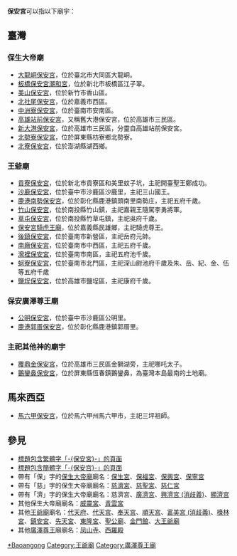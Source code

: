 '''保安宮'''可以指以下廟宇：

== 臺灣 ==
=== 保生大帝廟 ===
* [[大龍峒保安宮|大龍峒保安宮]]，位於臺北市大同區大龍峒。
* [[板橋保安宮潮和宮|板橋保安宮潮和宮]]，位於新北市板橋區江子翠。
* [[美山保安宮|美山保安宮]]，位於新竹市香山區。
* [[北社尾保安宮|北社尾保安宮]]，位於嘉義市西區。
* [[中洲寮保安宮|中洲寮保安宮]]，位於臺南市安南區。
* [[高雄站前保安宮|高雄站前保安宮]]，又稱舊大港保安宮，位於高雄市三民區。
* [[新大港保安宮|新大港保安宮]]，位於高雄市三民區，分靈自高雄站前保安宮。
* [[北勢寮保安宮|北勢寮保安宮]]，位於屏東縣枋寮鄉北勢寮。
* [[北寮保安宮|北寮保安宮]]，位於澎湖縣湖西鄉。

=== 王爺廟 ===
* [[貢寮保安宮|貢寮保安宮]]，位於新北市貢寮區和美里蚊子坑，主祀開臺聖王鄭成功。
* [[沙鹿保安宮|沙鹿保安宮]]，位於臺中市沙鹿區沙鹿里，主祀三山國王。
* [[鹿港南勢保安宮|鹿港南勢保安宮]]，位於彰化縣鹿港鎮頭南里南勢庄，主祀五府千歲。
* [[竹山保安宮|竹山保安宮]]，位於南投縣竹山鎮，主祀嘉親王隨駕李勇將軍。
* [[草屯保安宮|草屯保安宮]]，位於南投縣竹草屯鎮，主祀吳府千歲。
* [[保安宮騎虎王廟|保安宮騎虎王廟]]，位於嘉義縣民雄鄉，主祀騎虎尊王。
* [[後鎮保安宮|後鎮保安宮]]，位於臺南市新營區，主祀岳府元帥。
* [[南廠保安宮|南廠保安宮]]，位於臺南市中西區，主祀五府千歲。
* [[灣裡保安宮|灣裡保安宮]]，位於臺南市南區，主祀五府池千歲。
* [[蚵寮保安宮|蚵寮保安宮]]，位於臺南市北門區，主祀深山尉池府千歲及朱、岳、紀、金、伍等五府千歲
* [[鹽埕保安宮|鹽埕保安宮]]，位於高雄市鹽埕區，主祀康府千歲。

=== 保安廣澤尊王廟 ===
* [[公明保安宮|公明保安宮]]，位於臺中市沙鹿區公明里。
* [[鹿港郭厝保安宮|鹿港郭厝保安宮]]，位於彰化縣鹿港鎮郭厝里。

=== 主祀其他神的廟宇 ===
* [[覆鼎金保安宮|覆鼎金保安宮]]，位於高雄市三民區金獅湖旁，主祀哪吒太子。
* [[鵝鑾鼻保安宮|鵝鑾鼻保安宮]]，位於屏東縣恆春鎮鵝鑾鼻，為臺灣本島最南的土地廟。

==馬來西亞==
* [[馬六甲保安宮|馬六甲保安宮]]，位於馬六甲州馬六甲市，主祀三坪祖師。

== 參見 ==
* [[Special:Search/intitle:"保安宮"|標題包含繁體字「-{保安宮}-」的頁面]]
* [[Special:Search/intitle:"保安宫"|標題包含簡體字「-{保安宫}-」的頁面]]
* 帶有「保」字的[[保生大帝廟|保生大帝廟]]廟名：[[保生宮|保生宮]]、[[保福宮|保福宮]]、[[保興宮|保興宮]]、[[保寧宮|保寧宮]]
* 帶有「慈」字的保生大帝廟廟名：[[慈濟宮|慈濟宮]]、[[慈聖宮|慈聖宮]]、[[慈仁宮|慈仁宮]]
* 帶有「濟」字的保生大帝廟廟名：慈濟宮、[[廣濟宮|廣濟宮]]、[[興濟宮_(消歧義)|興濟宮 (消歧義)]]、[[顯濟宮|顯濟宮]]
* 其他保生大帝廟廟名：[[威靈宮|威靈宮]]、[[青雲宮|青雲宮]]
* 其他[[王爺廟|王爺廟]]廟名：[[代天府|代天府]]、[[代天宮|代天宮]]、[[奉天宮|奉天宮]]、[[順天宮|順天宮]]、[[富美宮_(消歧義)|富美宮 (消歧義)]]、[[檺林宮|檺林宮]]、[[鎮安宮|鎮安宮]]、[[先天宮|先天宮]]、[[東隆宮|東隆宮]]、[[聖公廟|聖公廟]]、[[金門館|金門館]]、[[大王爺廟|大王爺廟]]
* 其他[[廣澤尊王|廣澤尊王]]廟廟名：[[凤山寺|凤山寺]]、[[西羅殿|西羅殿]]

{{Disambiguation|Cat=三字廟宇消歧義|Baoangong}}
{{DEFAULTSORT: }}
[[Category:保生大帝廟|*Baoangong]]
[[Category:王爺廟|Category:王爺廟]]
[[Category:廣澤尊王廟|Category:廣澤尊王廟]]